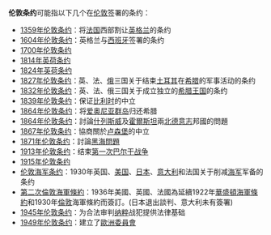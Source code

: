 '''伦敦条约'''可能指以下几个在[[伦敦|伦敦]]签署的条约：
* [[1359年伦敦条约|1359年伦敦条约]]：将[[法国|法国]]西部割让[[英格兰|英格兰]]的条约
* [[1604年伦敦条约|1604年伦敦条约]]：英格兰与[[西班牙|西班牙]]签署的条约
* [[1700年伦敦条约|1700年伦敦条约]]
* [[1814年英荷条约|1814年英荷条约]]
* [[1824年英荷条约|1824年英荷条约]]
* [[1827年伦敦条约|1827年伦敦条约]]：英、法、[[俄国|俄]]三国关于结束[[土耳其|土耳其]]在[[希腊|希腊]]的军事活动的条约
* [[1832年伦敦条约|1832年伦敦条约]]：英、法、俄三国关于成立独立的[[希腊王国|希腊王国]]的条约
* [[1839年伦敦条约|1839年伦敦条约]]：保证[[比利时|比利时]]的中立
* [[1864年伦敦条约|1864年伦敦条约]]：将[[爱奥尼亚群岛|爱奥尼亚群岛]]归还希腊
* [[1864年伦敦条约|1864年伦敦条约]]：討論[[什列斯威|什列斯威]]及[[霍爾斯坦|霍爾斯坦]]兩[[北德意志|北德意志]]邦國的問題
* [[1867年伦敦条约|1867年伦敦条约]]：協商關於[[卢森堡|卢森堡]]的中立
* [[1871年伦敦条约|1871年伦敦条约]]：討論[[黑海問題|黑海問題]]
* [[1913年伦敦条约|1913年伦敦条约]]：结束[[第一次巴尔干战争|第一次巴尔干战争]]
* [[1915年伦敦条约|1915年伦敦条约]]
* [[伦敦海军条约|伦敦海军条约]]：1930年英国、[[美国|美国]]、[[日本|日本]]、[[意大利|意大利]]和法国关于削减[[海军|海军]]军备的条约
* [[第二次倫敦海軍條約|第二次倫敦海軍條約]]：1936年美國、英國、法國為延續1922年[[華盛頓海軍條約|華盛頓海軍條約]]和1930年[[倫敦|倫敦]]海軍條約而簽訂。(日本退出談判、意大利未有簽署)
* [[1945年伦敦条约|1945年伦敦条约]]：为合法审判[[纳粹|纳粹]]战犯提供法律基础
* [[1949年伦敦条约|1949年伦敦条约]]：建立了[[歐洲委員會_(非歐盟機構)|歐洲委員會]]

{{disambig|L|Cat=四字消歧义}}